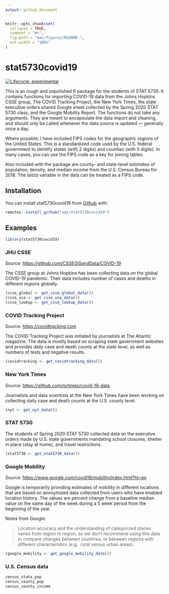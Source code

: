 ```yaml
---
output: github_document
---
```


<!-- README.md is generated from README.Rmd. Please edit that file -->

```r
knitr::opts_chunk$set(
  collapse = TRUE,
  comment = "#>",
  fig.path = "man/figures/README-",
  out.width = "100%"
)
```

# stat5730covid19

<!-- badges: start -->
[![Lifecycle: experimental](https://img.shields.io/badge/lifecycle-experimental-orange.svg)](https://www.tidyverse.org/lifecycle/#experimental)
<!-- badges: end -->

This is an rough and unpolished R package for the students of STAT 5730. 
It contains functions for importing COVID-19 data from the Johns Hopkins CSSE group, 
The COVID Tracking Project, the New York Times, the state executive orders shared 
Google sheet collected by the Spring 2020 STAT 5730 class, and the Google Mobility 
Report. The functions do not take any arguments. They are meant to encapsulate the 
data import and cleaning, and should only be called whenever the data source is 
updated --- generally once a day.

Where possible, I have included FIPS codes for the geographic regions of the 
United States. This is a standardized code used by the U.S. federal government 
to identify states (with 2 digits) and counties (with 5 digits). In many cases, 
you can use the FIPS code as a key for joining tables.

Also included with the package are county- and state-level estimates of 
population, density, and median income from the U.S. Census Bureau for 2018. 
The `GEOID` variable in the data can be treated as a FIPS code.

## Installation

You can install stat5730covid19 from [Github](https://github.com) with:

``` r
remotes::install_github("vqv/stat5730covid19")
```

## Examples

```r
library(stat5730covid19)
```

### JHU CSSE

Source: [https://github.com/CSSEGISandData/COVID-19](https://github.com/CSSEGISandData/COVID-19)

The CSSE group at Johns Hopkins has been collecting data on the global 
COVID-19 pandemic. Their data includes number of cases and deaths in different 
regions globally.

```r
(csse_global <- get_csse_global_data())
(csse_usa <- get_csse_usa_data())
(csse_lookup <- get_csse_lookup_data())
```

### COVID Tracking Project

Source: [https://covidtracking.com](https://covidtracking.com)

The COVID Tracking Project was initiated by journalists at The Atlantic 
magazine. The data is mostly based on scraping state government websites 
and provides daily case and death counts at the state level, as well as 
numbers of tests and negative results.

```r
(covidtracking <- get_covidtracking_data())
```

### New York Times

Source: [https://github.com/nytimes/covid-19-data](https://github.com/nytimes/covid-19-data)

Journalists and data scientists at the New York Times have been working on 
collecting daily case and death counts at the U.S. county level.

```r
(nyt <- get_nyt_data())
```

### STAT 5730

The students of Spring 2020 STAT 5730 collected data on the executive orders 
made by U.S. state governments mandating school closures, shelter in place 
(stay at home), and travel restrictions.

```r
(stat5730 <- get_stat5730_data())
```

### Google Mobility

Source: [https://www.google.com/covid19/mobility/index.html?hl=en](https://www.google.com/covid19/mobility/index.html?hl=en)

Google is temporarily providing estimates of mobility in different locations 
that are based on anonymized data collected from users who have enabled 
location history. The values are percent change from a baseline 
median value on the same day of the week during a 5 week period from the 
beginning of the year.

Notes from Google:

> Location accuracy and the understanding of categorized places varies from 
> region to region, so we don’t recommend using this data to compare changes 
> between countries, or between regions with different characteristics (e.g. 
> rural versus urban areas).

```r
(google_mobility <- get_google_mobility_data())
```

### U.S. Census data

```r
census_state_pop
census_county_pop
census_county_income
```
